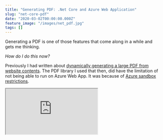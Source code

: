 ```yaml
---
title: "Generating PDF: .Net Core and Azure Web Application"
slug: "net-core-pdf"
date: "2020-03-02T00:00:00.000Z"
feature_image: "/images/net_pdf.jpg"
tags: []
---
```


Generating a PDF is one of those features that come along in a while and gets me thinking.

_How do I do this now?_

Previously I had written about [dynamically generating a large PDF from website contents](__GHOST_URL__/blog/generating-a-large-pdf-from-website-contents/). The PDF library I used that then, did have the limitation of not being able to run on Azure Web App. It was because of [Azure sandbox restrictions](https://github.com/projectkudu/kudu/wiki/Azure-Web-App-sandbox#pdf-generation-from-html).

<iframe src="https://www.youtube.com/embed/fp-Rc3qNDdA" />

In this post we will look at how we can generate PDF in an Azure Web App and running .Net Core, what the limitations are and some tips and tricks to help with the development. I am using the [NReco HTML-to-PDF Generator for .Net](https://www.nrecosite.com/pdf_generator_net.aspx), which is a C# wrapper over [WkHtmlToPdf](https://wkhtmltopdf.org/).

> To use NReco HTML-To-PDF Generator with .Net Core, you need a [license](https://www.nrecosite.com/pdf_generator_net.aspx).

Generating the PDF
------------------

### Generate HTML

To generate the PDF, we first need to generate HTML. [RazorLight](https://github.com/toddams/RazorLight) is a template engine based on Razor for .Net Core. It is available as a [NuGet package](https://www.nuget.org/packages/RazorLight/). I am using the latest available pre-release version - [2.0.0-beta4](https://www.nuget.org/packages/RazorLight/2.0.0-beta4). Razor light supports templates from Files / EmbeddedResources / Strings / Database or Custom Source. The source is configured when setting the RazorLightEngine to be used in the application. For .Net Core, we can inject an instance of _IRazorLightEngine_ for use in the application. The [ContentRootPath](https://docs.microsoft.com/en-us/dotnet/api/microsoft.extensions.hosting.ihostenvironment.contentrootpath?view=dotnet-plat-ext-3.1) is from the IWebHostEnvironment that can be injected to the [Startup class](https://docs.microsoft.com/en-us/aspnet/core/fundamentals/startup?view=aspnetcore-3.1#the-startup-class)

    var engine = new RazorLightEngineBuilder()
        .UseFileSystemProject($"{ContentRootPath}/PdfTemplates")
        .UseMemoryCachingProvider()
        .Build();
    
    services.AddSingleton<IRazorLightEngine>(engine);
    

An instance of the engine is used to generate HTML from a razor view. By using _UseFileSystemProject_ function above, RazorLight picks up the templates from the provided file path. I have all the template files under a folder 'PdfTemplates'. Make sure to set the Template files (_\*.cshtml_), and any associated resource files (CSS and images) to '_Copy to Output Directory_'. RazorLight adds the templates in the path specified and makes them available against a template key. The template key format is different [based on the source](https://github.com/toddams/RazorLight#template-sources). e.g., When using filesystem template key is the relative path to the template file from the RootPath

The HtmlGenerationService below takes in a data object and generates the HTML string using the RazorLightEngine. By convention, it expects a template file (\*.cshtml) within a folder. E.g., For data type 'Quote', it expects a template with key 'Quote/Quote.cshtml'.

    public class HtmlGenerationService : IHtmlGenerationService
    {
        private readonly IRazorLightEngine _razorLightEngine;
    
        public HtmlGenerationService(IRazorLightEngine razorLightEngine)
        {
            _razorLightEngine = razorLightEngine;
        }
        public async Task<string> Generate<T>(T data)
        {
            var template = typeof(T).Name;
            return await _razorLightEngine.CompileRenderAsync($"{template}/{template}.cshtml", data);
        }
    }
    

I got the following error - _InvalidOperationException: Cannot find reference assembly 'Microsoft.AspNetCore.Antiforgery.dll' file for package Microsoft.AspNetCore.Antiforgery_ and had to set _PreserveCompilationReferences and PreserveCompilationContext_ in the csproj as mentioned [here](https://github.com/toddams/RazorLight#im-getting-cannot-find-reference-assembly-microsoftaspnetcoreantiforgerydll-exception-on-net-core-app-30-or-higher). Make sure to check the FAQ's if you are facing any error using the library.

### Generate PDF

With the HTML generated, we can use the HtmlToPdfConverter, the [NReco wrapper](https://www.nrecosite.com/pdf_generator_net.aspx) class, to convert it to PDF format. The library is free for .Net but needs a paid license for .Net Core. It is available as a [NuGet package](https://www.nuget.org/packages/NReco.PdfGenerator.LT/) and does work fine with .Net Core 3.1 as well.

> The [wkhtmltopdf binaries](https://wkhtmltopdf.org/downloads.html) must be deployed for your target platform(s) (Windows, Linux, or OS X) with your .NET Core app.

With .Net Core, the [wkhtmltopdf](https://wkhtmltopdf.org/) executable does not get bundled as part of the NuGet package. It is because the executable differs based on the hosting OS environment. Make sure to include the [executable](https://wkhtmltopdf.org/downloads.html) and set to be copied to the bin folder. By default, the converter looks for the executable (_wkhtmltopdf.exe_) under the folder _wkhtmltopdf_. The path is configurable.

    public class PdfGeneratorService : IPdfGeneratorService
    {
        ...
        public PdfGeneratorService(
            IHtmlGenerationService htmlGenerationService, NRecoConfig config) {...}
    
        public async Task<byte[]> Generate<T>(T data)
        {
            var htmlContent = await HtmlGenerationService.Generate(data);
            return ToPdf(htmlContent);
        }
    
        private byte[] ToPdf(string htmlContent)
        {
            var htmlToPdf = new HtmlToPdfConverter();
            htmlToPdf.License.SetLicenseKey(
                _config.UserName,
                _config.License
            );
            if (RuntimeInformation.IsOSPlatform(OSPlatform.OSX))
            {
                htmlToPdf.WkHtmlToPdfExeName = "wkhtmltopdf";
            }
            return htmlToPdf.GeneratePdf(htmlContent);
        }
    }
    

Calling the _GeneratePdf_ function with the HTML string returns the Pdf byte array. The Pdf byte array can be returned as a File or saved for later reference.

    public async Task<IActionResult> Get(string id)
    {
        ...
        var result = await PdfGenerationService.Generate(model);
        return File(result, "application/pdf", $"Quote - {model.Number}.pdf");
    }
    

Limitations
-----------

Before using any PDF generation library, make sure you read the associated [docs and FAQ's](https://www.nrecosite.com/pdf_generator_net.aspx) as most of them have one limitation or the other. It's about finding the library that fits the purpose and budget.

**Must run on a dedicated VM backed plan** : NReco does work fine in Azure Web App as long as it in on a dedicated VM-based plan (Basic, Standard, Premium). If you are running on a Free or Shared plan, NReco will not work.

**Custom fonts are not supported** : On Azure Web App, there is a [limitation on the font's](https://feedback.azure.com/forums/169385-web-apps/suggestions/32622797-support-custom-web-fonts-in-azure-app-services). Custom fonts are ignored, and system-installed fonts are used.

**Not all Browser features available** : wkhtmltopdf uses Qt WebKit rendering engine to render the HTML into PDF. You will need to play around and see what works and what doesn't. I have seen this mostly affecting with CSS (as Flexbox and CSS Grid support was unavailalbe in the version I was using).

[![](/images/asp_net_core_banner.png)](https://www.youtube.com/playlist?list=PL59L9XrzUa-nqfCHIKazYMFRKapPNI4sP)

Development Tips & Tricks
-------------------------

Here are a few things that helped speed up the development of the Razor file.

### Render Razor View While Development

Once I had the PDF generation pipeline set up, the challenge was to get the formatting with real-time feedback. I didn't want to download the PDF and verify every time I made a change.

To see the output of the razor template as and when you make changes, return the HTML content as _ContentResult_ back on the API endpoint. When calling this from a browser, it will automatically render it.

    [HttpGet]
    [Route("{id}")]
    public async Task<IActionResult> Get(string id, [FromQuery]bool? html)
    {   ...
        if (html.GetValueOrDefault())
        {
            var htmlResult = await HtmlGenerationService.Generate(model);
            return new ContentResult() {
                Content = htmlResult,
                ContentType = "text/html",
                StatusCode = 200 };
        }
    
        var result = await PdfGenerationService.Generate(model);
        return File(result, "application/pdf", $"Quote - {model.Number}.pdf");
    }
    

With caching turned off ( comment out _UseMemoryCachingProvider_) and using files as the source (_UseFileSystemProject_ ), RazorLightEngineProvider will load the new file every time it renders. Any time you make a change to the razor view, refresh the API endpoint for the updated HTML.

Please make sure the final PDF looks as expected since the local browser might render the HTML different from what wkhtmltopdf uses.

### Styles in Sass

I did not want to miss out on writing Sass for CSS but did not want to set up any automated scripts/pipeline for just the templates. [Web Compiler](https://marketplace.visualstudio.com/items?itemName=MadsKristensen.WebCompiler), a Visual Studio extension, makes it easy to compile Sass to CSS. Once you have the extension installed, right-click on the SCSS to compile to CSS. It adds a config file to the solution, and from then on automatically compiles when the SCSS file changes.

The next time you come across a feature to generate PDF's I hope this helps you get started. The source code for this is available [here](https://github.com/rahulpnath/Blog/tree/master/PdfNetCore/PdfNetCore). Set the NRecoConfig in the appsettings.json to start creating PDF's. I hope this helps!